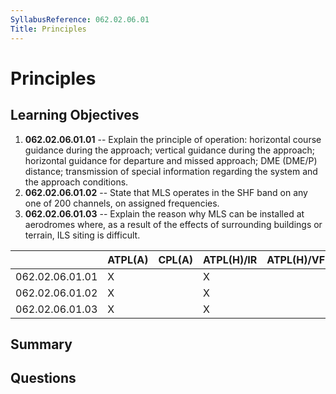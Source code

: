 ```yaml
---
SyllabusReference: 062.02.06.01
Title: Principles
---
```


# Principles

## Learning Objectives

1.  **062.02.06.01.01** -- Explain the principle of operation: horizontal course
    guidance during the approach; vertical guidance during the approach;
    horizontal guidance for departure and missed approach; DME (DME/P) distance;
    transmission of special information regarding the system and the approach
    conditions.
2.  **062.02.06.01.02** -- State that MLS operates in the SHF band on any one of
    200 channels, on assigned frequencies.
3.  **062.02.06.01.03** -- Explain the reason why MLS can be installed at
    aerodromes where, as a result of the effects of surrounding buildings or
    terrain, ILS siting is difficult.

|                 | ATPL(A) | CPL(A) | ATPL(H)/IR | ATPL(H)/VFR | CPL(H) | IR | CBIR(A) |
| --------------- | ------- | ------ | ---------- | ----------- | ------ | -- | ------- |
| 062.02.06.01.01 | X       |        | X          |             |        | X  |         |
| 062.02.06.01.02 | X       |        | X          |             |        | X  |         |
| 062.02.06.01.03 | X       |        | X          |             |        | X  |         |

## Summary

## Questions
